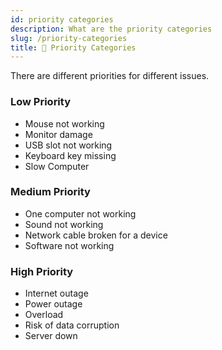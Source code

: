 ```yaml
---
id: priority categories
description: What are the priority categories
slug: /priority-categories
title: 🔣 Priority Categories
---
```



There are different priorities for different issues. 

### Low Priority

- Mouse not working
- Monitor damage
- USB slot not working
- Keyboard key missing
- Slow Computer

### Medium Priority

- One computer not
working
- Sound not working
- Network cable broken
for a device
- Software not working

### High Priority

- Internet outage
- Power outage
- Overload
- Risk of data
corruption
- Server down